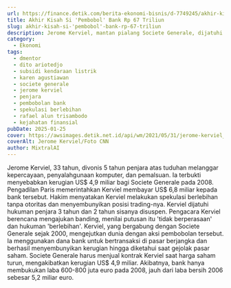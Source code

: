 ```yaml
---
url: https://finance.detik.com/berita-ekonomi-bisnis/d-7749245/akhir-kisah-si-pembobol-bank-rp-67-triliun
title: Akhir Kisah Si 'Pembobol' Bank Rp 67 Triliun
slug: akhir-kisah-si-'pembobol'-bank-rp-67-triliun
description: Jerome Kerviel, mantan pialang Societe Generale, dijatuhi hukuman 5 tahun penjara karena pembobolan 4,9 miliar euro. Banding akan diajukan oleh pengacaranya.
category:
  - Ekonomi
tags:
  - dmentor
  - dito ariotedjo
  - subsidi kendaraan listrik
  - karen agustiawan
  - societe generale
  - jerome kerviel
  - penjara
  - pembobolan bank
  - spekulasi berlebihan
  - rafael alun trisambodo
  - kejahatan finansial
pubDate: 2025-01-25
cover: https://awsimages.detik.net.id/api/wm/2021/05/31/jerome-kerviel_169.jpeg?wid=54&w=650&v=1&t=jpeg
coverAlt: Jerome Kerviel/Foto CNN
author: MixtralAI
---
```

Jerome Kerviel, 33 tahun, divonis 5 tahun penjara atas tuduhan melanggar kepercayaan, penyalahgunaan komputer, dan pemalsuan. Ia terbukti menyebabkan kerugian US$ 4,9 miliar bagi Societe Generale pada 2008. Pengadilan Paris memerintahkan Kerviel membayar US$ 6,8 miliar kepada bank tersebut. Hakim menyatakan Kerviel melakukan spekulasi berlebihan tanpa otoritas dan menyembunyikan posisi trading-nya. Kerviel dijatuhi hukuman penjara 3 tahun dan 2 tahun sisanya disuspen. Pengacara Kerviel berencana mengajukan banding, menilai putusan itu 'tidak berperasaan' dan hukuman 'berlebihan'. Kerviel, yang bergabung dengan Societe Generale sejak 2000, mengejutkan dunia dengan aksi pembobolan tersebut. Ia menggunakan dana bank untuk bertransaksi di pasar berjangka dan berhasil menyembunyikan kerugian hingga diketahui saat gejolak pasar saham. Societe Generale harus menjual kontrak Kerviel saat harga saham turun, mengakibatkan kerugian US$ 4,9 miliar. Akibatnya, bank hanya membukukan laba 600-800 juta euro pada 2008, jauh dari laba bersih 2006 sebesar 5,2 miliar euro.
